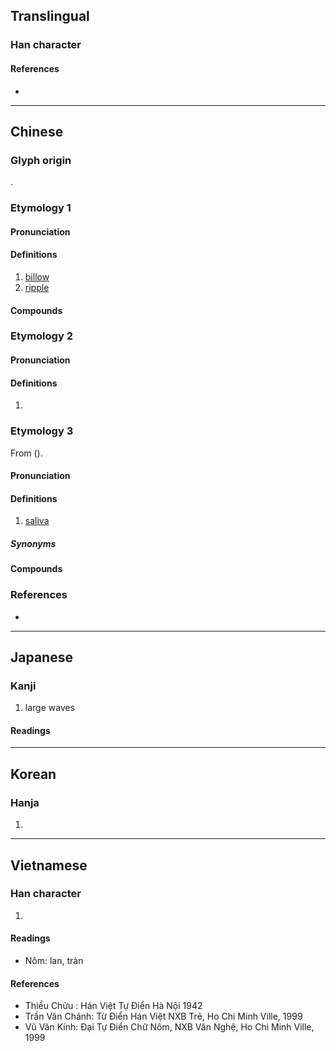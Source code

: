 {{also|澜}}
{{character info/new}}
==Translingual==

===Han character===
{{Han char|rn=85|rad=水|as=17|sn=20|four=37120|canj=EANW|ids=⿰氵闌}}

====References====
* {{Han ref|kx=0661.290|dkj=18722|dj=1071.100|hdz=31790.090|uh=703E|ud=28734|bh=C469|bd=50281}}

----

==Chinese==

===Glyph origin===
{{Han etym}}
{{Han compound|水|闌|ls=psc|t1=water|c1=s|c2=p}}.

===Etymology 1===
{{zh-forms|s=澜|alt=㳕-second round simp.}}

====Pronunciation====
{{zh-pron
|m=lán
|c=laan4
|mn=lân
|mn-t=lang5
|mc=y
|oc=n,y<!--Where does Baxter-Sagart's /*[r]ˤanʔ/ come from?-->
|cat=n
}}

====Definitions====
{{zh-hanzi}}

# [[billow]]
# [[ripple]]

====Compounds====
{{zh-der|力挽狂瀾|安瀾|層瀾|平地波瀾|推波助瀾|文瀾閣|歷瀾|汍瀾|波瀾|波瀾壯闊|波瀾老成|瀾汗|瀾滄江|瀾翻|蒸漚歷瀾|狂瀾|米瀾}}

===Etymology 2===
{{zh-forms|s=澜|alt=㳕-second round simp.}}

====Pronunciation====
{{zh-pron
|m=làn
|c=laan6
|mn=xm,zz:lān/qz:lǎn
|cat=
}}

====Definitions====
{{zh-hanzi}}

# {{zh-only|瀾漫}}

===Etymology 3===
{{zh-forms|s=澜|alt=涎,灠,漤,潾,㘓}}
From {{och-l|涎|saliva|id=1}} ({{zh-ref|Schuessler, 2007}}).

====Pronunciation====
{{zh-pron
|h=pfs=lân;gd=lan1
|md=lāng
|mn=xm,zz,tp,kh,tn,tc,hc,sx,yl,km,mg:nōa/qz,lk:nǒa
|mn-t=nua6
|cat=n
}}

====Definitions====
{{zh-hanzi}}

# {{lb|zh|chiefly|Min}} [[saliva]]

=====Synonyms=====
{{zh-dial|口水}}

====Compounds====
{{zh-der|喙瀾|口瀾}}

===References===
* {{R:yue:Hanzi}}

----

==Japanese==

===Kanji===
{{ja-kanji|grade=|rs=水17}}

# large waves

====Readings====
{{ja-readings
|on=らん
|kun=なみ-
}}

----

==Korean==

===Hanja===
{{ko-hanja|hangeul=[[란]]>[[난]]|eumhun=|rv=ran>nan|mr=ran>nan|y=lan>nan}}

# {{defn|lang=ko|sort=水17}}

----

==Vietnamese==

===Han character===
{{vi-hantu|lan|rs=水17}}

# {{defn|lang=vi|sort=水17}}

====Readings====
* Nôm: lan, tràn

====References====
* Thiều Chửu : Hán Việt Tự Điển Hà Nội 1942
* Trần Văn Chánh: Từ Điển Hán Việt NXB Trẻ, Ho Chi Minh Ville, 1999
* Vũ Văn Kính: Đại Tự Điển Chữ Nôm, NXB Văn Nghệ, Ho Chi Minh Ville, 1999